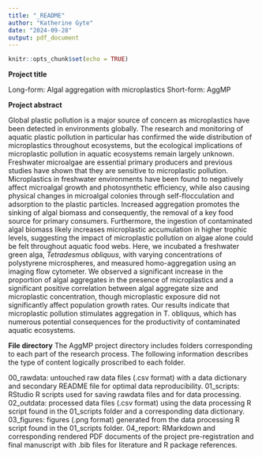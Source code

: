 ```yaml
---
title: "_README"
author: "Katherine Gyte"
date: "2024-09-28"
output: pdf_document
---
```


```r
knitr::opts_chunk$set(echo = TRUE)
```

**Project title**

Long-form: Algal aggregation with microplastics 
Short-form: AggMP

**Project abstract**

Global plastic pollution is a major source of concern as microplastics have been detected in environments globally. The research and monitoring of aquatic plastic pollution in particular has confirmed the wide distribution of microplastics throughout ecosystems, but the ecological implications of microplastic pollution in aquatic ecosystems remain largely unknown. Freshwater microalgae are essential primary producers and previous studies have shown that they are sensitive to microplastic pollution. Microplastics in freshwater environments have been found to negatively affect microalgal growth and photosynthetic efficiency, while also causing physical changes in microalgal colonies through self-flocculation and adsorption to the plastic particles. Increased aggregation promotes the sinking of algal biomass and consequently, the removal of a key food source for primary consumers. Furthermore, the ingestion of contaminated algal biomass likely increases microplastic accumulation in higher trophic levels, suggesting the impact of microplastic pollution on algae alone could be felt throughout aquatic food webs. Here, we incubated a freshwater green alga, *Tetradesmus obliquus*, with varying concentrations of polystyrene microspheres, and measured homo-aggregation using an imaging flow cytometer. We observed a significant increase in the proportion of algal aggregates in the presence of microplastics and a significant positive correlation between algal aggregate size and microplastic concentration, though microplastic exposure did not significantly affect population growth rates. Our results indicate that microplastic pollution stimulates aggregation in T. obliquus, which has numerous potential consequences for the productivity of contaminated aquatic ecosystems.

**File directory**
The AggMP project directory includes folders corresponding to each part of the research process. The following information describes the type of content logically proscribed to each folder.

00_rawdata: untouched raw data files (.csv format) with a data dictionary and secondary README               file for optimal data reproducibility.
01_scripts: RStudio R scripts used for saving rawdata files and for data processing.
02_outdata: processed data files (.csv format) using the data processing R script found in the               01_scripts folder and a corresponding data dictionary.
03_figures: figures (.png format) generated from the data processing R script found in the                   01_scripts folder.
04_report: RMarkdown and corresponding rendered PDF documents of the project pre-registration and            final manuscript with .bib files for literature and R package references.



